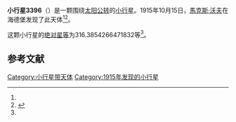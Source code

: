 {{Infobox planet
| bgcolour = #FFFFC0
| name = 3396 Muazzez
| symbol = 
| image = 
| caption = 
| discovery = yes
| discovery_ref = 
| discoverer = [[馬克斯·沃夫|馬克斯·沃夫]]
| discovery_site = [[海德堡|海德堡]] 
| discovered = 1915年10月15日
| designations = yes
| mp_name = 
| named_after = 
| alt_names = A915 TE/ 1940 TL / 1957 HO / 1971 SL1 / 1973 AJ
| mp_category = [[外小行星带|外小行星带]]
| orbit_ref = <ref name="a">[http://ssd.jpl.nasa.gov/sbdb.cgi?sstr=3396 3396 Muazzez] {{Wayback|url=http://ssd.jpl.nasa.gov/sbdb.cgi?sstr=3396 |date=20200918074529 }}，小行星數據庫瀏覽器（JPL Small-Body Database Browser）－[[美国国家航空航天局|美国国家航空航天局]]喷气推进实验室</ref>
| epoch = 2456400.5 (2013年4月18日更新)
| aphelion = {{convert|4.016787352281874|AU|km|3|abbr=on|lk=out}}
| perihelion = {{convert|2.759037278382896|AU|km|3|abbr=on}}
| semimajor = {{convert|3.387912315332385|AU|km|3|abbr=on}}
| eccentricity = 0.185623174
| period = 2277.700773 [[日|日]]<br />6.24[[儒略年|儒略年]]
| avg_speed = 
| inclination = 8.349646207061228
| asc_node = 38.0880238374595
| mean_anomaly = 
| arg_peri = 316.3854266471832
| satellites = 
| physical_characteristics = yes
| dimensions = 
| mass = 
| density = 
| surface_grav = 
| escape_velocity = 
| sidereal_day = 
| axial_tilt = 
| pole_ecliptic_lat = 
| pole_ecliptic_lon = 
| albedo = 
| temperatures= 
| temp_name1 = 
| mean_temp_1 = 
| max_temp_1 = 
| temp_name2 = 
| max_temp_2 = 
| spectral_type = 
| abs_magnitude = 316.3854266471832
}}

'''小行星3396'''（{{lang-en|3396 Muazzez}}）是一颗围绕[[太阳|太阳]][[公转|公转]]的[[小行星|小行星]]。1915年10月15日，[[馬克斯·沃夫|馬克斯·沃夫]]在海德堡发现了此天体<ref name="a" /><ref>{{cite news|title=小行星列表|url=http://cfa-www.harvard.edu/iau/lists/NumberedMPs.txt|accessdate=2013-07-08|newspaper=哈佛大学|archive-date=2008-05-17|archive-url=https://web.archive.org/web/20080517010638/http://cfa-www.harvard.edu/iau/lists/NumberedMPs.txt|dead-url=no}}</ref>。

这颗小行星的[[绝对星等|绝对星等]]为316.3854266471832等<ref name="a" />。

==参考文献==
{{reflist}}
{{Minor Planet Number|[[小行星3395|小行星3395]]|[[小行星3397|小行星3397]]}}

{{小天体}}

[[Category:小行星带天体|Category:小行星带天体]]
[[Category:1915年发现的小行星|Category:1915年发现的小行星]]

{{asteroid-stub}}